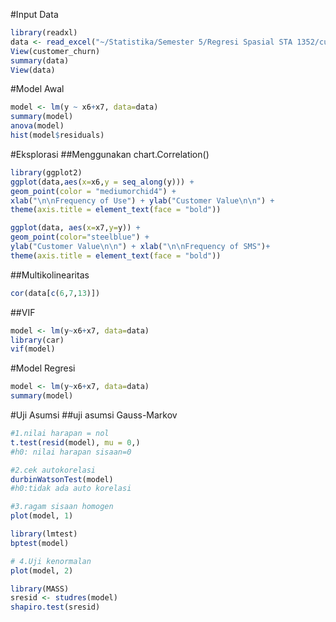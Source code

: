 #Input Data
```{r}
library(readxl)
data <- read_excel("~/Statistika/Semester 5/Regresi Spasial STA 1352/customer_churn.xlsx")
View(customer_churn)
summary(data)
View(data)
```

#Model Awal
```{r}
model <- lm(y ~ x6+x7, data=data)
summary(model)
anova(model)
hist(model$residuals)
```

#Eksplorasi
##Menggunakan chart.Correlation()
```{r}
library(ggplot2)
ggplot(data,aes(x=x6,y = seq_along(y))) + 
geom_point(color = "mediumorchid4") + 
xlab("\n\nFrequency of Use") + ylab("Customer Value\n\n") +
theme(axis.title = element_text(face = "bold"))

ggplot(data, aes(x=x7,y=y)) + 
geom_point(color="steelblue") + 
ylab("Customer Value\n\n") + xlab("\n\nFrequency of SMS")+
theme(axis.title = element_text(face = "bold"))
```

##Multikolinearitas
```{r}
cor(data[c(6,7,13)])
```

##VIF
```{r}
model <- lm(y~x6+x7, data=data)
library(car)
vif(model)
```

#Model Regresi
```{r}
model <- lm(y~x6+x7, data=data)
summary(model)
```

#Uji Asumsi
##uji asumsi Gauss-Markov
```{r}
#1.nilai harapan = nol
t.test(resid(model), mu = 0,) 
#h0: nilai harapan sisaan=0

#2.cek autokorelasi
durbinWatsonTest(model) 
#h0:tidak ada auto korelasi

#3.ragam sisaan homogen
plot(model, 1)

library(lmtest)
bptest(model)

# 4.Uji kenormalan
plot(model, 2)

library(MASS)
sresid <- studres(model) 
shapiro.test(sresid)
```